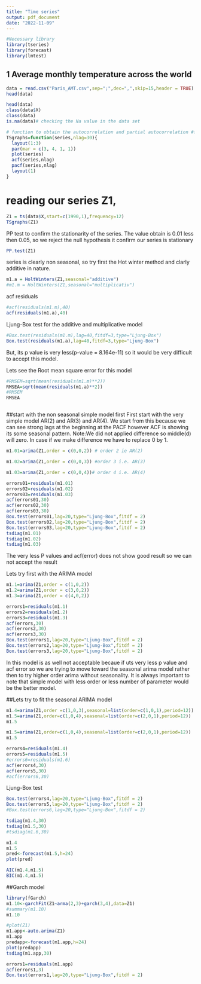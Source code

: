 ---
title: "Time series"
output: pdf_document
date: "2022-11-09"
---

```{r}
#Necessary library
library(tseries)
library(forecast)
library(lmtest)
```

## 1 Average monthly temperature across the world



```{r}
data = read.csv("Paris_AMT.csv",sep=";",dec=",",skip=15,header = TRUE)
head(data)
```


```{r}
head(data)
class(data$X)
class(data)
is.na(data)# checking the Na value in the data set
```



```{r}
# function to obtain the autocorrelation and partial autocorrelation #function of time series
TSgraphs=function(series,nlag=30){
  layout(1:3)
  par(mar = c(3, 4, 1, 1))
  plot(series)
  acf(series,nlag)
  pacf(series,nlag)
  layout(1)
}
```

# reading our series Z1,
```{r}
Z1 = ts(data$X,start=c(1990,1),frequency=12)
TSgraphs(Z1)
```

PP test to confirm the stationarity of the series. The value obtain is 0.01 less then 0.05, so we reject the null hypothesis it confirm our series is stationary 

```{r}
PP.test(Z1)
```

series is clearly non seasonal, so try first the Hot winter method and clarly additive in nature.

```{r}
m1.a = HoltWinters(Z1,seasonal="additive")
#m1.m = HoltWinters(Z1,seasonal="multiplicativ")
```

acf residuals

```{r}
#acf(residuals(m1.m),40)
acf(residuals(m1.a),40)
```

Ljung-Box test for the additive and multiplicative model

```{r}
#Box.test(residuals(m1.m),lag=40,fitdf=3,type="Ljung-Box")
Box.test(residuals(m1.a),lag=40,fitdf=3,type="Ljung-Box")
```
But, its p value is very less(p-value = 8.164e-11) so it would be very difficult to accept this model. 

Lets see the Root mean square error for this model

```{r}
#RMSEM=sqrt(mean(residuals(m1.m)**2))
RMSEA=sqrt(mean(residuals(m1.a)**2))
#RMSEM
RMSEA
```

```{r}

```
##start with the non seasonal simple model first
First start with the very simple model AR(2) and AR(3) and AR(4). We start from this because we can see strong lags at the beginning at the PACF however ACF is showing its some seasonal pattern.
Note:We did not applied difference so middle(d) will zero. In case if we make difference we have to replace 0 by 1.

```{r}
m1.01=arima(Z1,order = c(0,0,2)) # order 2 ie AR(2)
```

```{r}
m1.02=arima(Z1,order = c(0,0,3)) #order 3 i.e. AR(3)
```

```{r}
m1.03=arima(Z1,order = c(0,0,4))# order 4 i.e. AR(4)
```

```{r}
errors01=residuals(m1.01)
errors02=residuals(m1.02)
errors03=residuals(m1.03)
acf(errors01,30)
acf(errors02,30)
acf(errors03,30)
Box.test(errors01,lag=20,type="Ljung-Box",fitdf = 2)
Box.test(errors02,lag=20,type="Ljung-Box",fitdf = 2)
Box.test(errors03,lag=20,type="Ljung-Box",fitdf = 2)
tsdiag(m1.01)
tsdiag(m1.02)
tsdiag(m1.03)

```
The very less P values and acf(error) does not show good result so we can not accept the result 


Lets try first with the ARIMA model 
```{r}
m1.1=arima(Z1,order = c(1,0,2))
m1.2=arima(Z1,order = c(3,0,2))
m1.3=arima(Z1,order = c(4,0,2))
```

```{r}
errors1=residuals(m1.1)
errors2=residuals(m1.2)
errors3=residuals(m1.3)
acf(errors,30)
acf(errors2,30)
acf(errors3,30)
Box.test(errors1,lag=20,type="Ljung-Box",fitdf = 2)
Box.test(errors2,lag=20,type="Ljung-Box",fitdf = 2)
Box.test(errors3,lag=20,type="Ljung-Box",fitdf = 2)
```


In this model is as well not acceptable becaue if uts very less p value and acf error so we are trying to move toward the seasonal arima model rather then to try higher order arima without seasonality. It is always important to note that simple model with less order or less number of parameter would be the better model.

##Lets try to fit the seasonal ARIMA model

```{r}
m1.4=arima(Z1,order =c(1,0,3),seasonal=list(order=c(1,0,1),period=12))
m1.5=arima(Z1,order=c(1,0,4),seasonal=list(order=c(2,0,1),period=12))
m1.5
```

```{r}
m1.5=arima(Z1,order=c(1,0,4),seasonal=list(order=c(2,0,1),period=12))
m1.5
```


```{r}
errors4=residuals(m1.4)
errors5=residuals(m1.5)
#errors6=residuals(m1.6)
acf(errors4,30)
acf(errors5,30)
#acf(errors6,30)
```

Ljung-Box test

```{r}
Box.test(errors4,lag=20,type="Ljung-Box",fitdf = 2)
Box.test(errors5,lag=20,type="Ljung-Box",fitdf = 2)
#Box.test(errors6,lag=20,type="Ljung-Box",fitdf = 2)
```

```{r}
tsdiag(m1.4,30)
tsdiag(m1.5,30)
#tsdiag(m1.6,30)
```

```{r}
m1.4
m1.5
pred<-forecast(m1.5,h=24)
plot(pred)
```

```{r}
AIC(m1.4,m1.5)
BIC(m1.4,m1.5)
```
##Garch model 
```{r}
library(fGarch)
m1.10<-garchFit(Z1~arma(2,3)+garch(3,4),data=Z1)
#summary(m1.10)
m1.10
```


```{r}
#plot(Z1)
m1.app<-auto.arima(Z1)
m1.app
predapp<-forecast(m1.app,h=24)
plot(predapp)
tsdiag(m1.app,30)

errors1=residuals(m1.app)
acf(errors1,3)
Box.test(errors1,lag=20,type="Ljung-Box",fitdf = 2)
```



